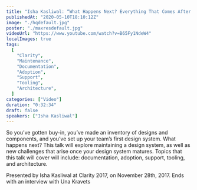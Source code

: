 ```yaml
---
title: "Isha Kasliwal: “What Happens Next? Everything That Comes After Setting Up Your Desi…” — Clarity 2017"
publishedAt: "2020-05-10T18:10:12Z"
image: "./hqdefault.jpg"
poster: "./maxresdefault.jpg"
videoUrl: "https://www.youtube.com/watch?v=B65Fy1NdeW4"
localImages: true
tags:
  [
    "Clarity",
    "Maintenance",
    "Documentation",
    "Adoption",
    "Support",
    "Tooling",
    "Architecture",
  ]
categories: ["Video"]
duration: "0:32:34"
draft: false
speakers: ["Isha Kasliwal"]
---
```


So you’ve gotten buy-in, you’ve made an inventory of designs and components, and you’ve set up your team’s first design system. What happens next? This talk will explore maintaining a design system, as well as new challenges that arise once your design system matures. Topics that this talk will cover will include: documentation, adoption, support, tooling, and architecture.

Presented by Isha Kasliwal at Clarity 2017, on November 28th, 2017. Ends with an interview with Una Kravets
